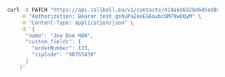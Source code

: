 ```bash
  curl -X PATCH "https://api.callbell.eu/v1/contacts/414a6d692bd645ed803f2e7ce360d4c8" \
      -H "Authorization: Bearer test_gshuPaZoeEG6ovbc8M79w0QyM" \
      -H "Content-Type: application/json" \
      -d '{
        "name": "Joe Doe NEW",
        "custom_fields": {
          "orderNumber": 123,
          "zipCode": "98765430"
        }
      }'
```
